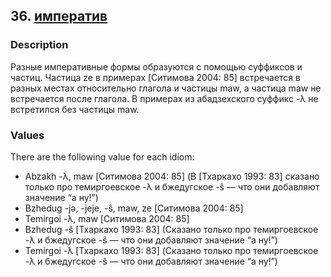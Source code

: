 ## 36. <a href =  'https://agricolamz.github.io/The_Circassian_Isoglosses_Database/36.html'>императив</a>
### Description

Разные императивные формы образуются с помощью суффиксов и частиц. Частица ze в примерах [Ситимова 2004: 85] встречается в разных местах относительно глагола и частицы maw, а частица maw не встречается после глагола. В примерах из абадзехского суффикс -λ не встретился без частицы maw.

### Values
There are the following value for each idiom:

* Abzakh  -λ, maw [Ситимова 2004: 85] (В [Тхаркахо 1993: 83] сказано только про темиргоевское -λ и бжедугское -ŝ — что они добавляют значение "а ну!")
* Bzhedug  -jə, -jeje, -ŝ, maw, ze [Ситимова 2004: 85] 
* Temirgoi  -λ, maw [Ситимова 2004: 85] 
* Bzhedug  -ŝ [Тхаркахо 1993: 83] (Cказано только про темиргоевское -λ и бжедугское -ŝ — что они добавляют значение "а ну!")
* Temirgoi  -λ [Тхаркахо 1993: 83] (Cказано только про темиргоевское -λ и бжедугское -ŝ — что они добавляют значение "а ну!")

